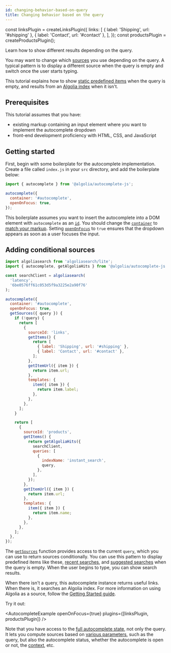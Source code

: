 ```yaml
---
id: changing-behavior-based-on-query
title: Changing behavior based on the query
---
```


const linksPlugin = createLinksPlugin({
  links: [
    { label: 'Shipping', url: '#shipping' },
    { label: 'Contact', url: '#contact' },
  ],
});
const productsPlugin = createProductsPlugin();

Learn how to show different results depending on the query.

You may want to change which [sources](sources) you use depending on the query. A typical pattern is to display a different source when the query is empty and switch once the user starts typing.

This tutorial explains how to show [static predefined items](sources/#using-static-sources) when the query is empty, and results from an [Algolia index](https://www.algolia.com/doc/faq/basics/what-is-an-index/) when it isn't.

## Prerequisites

This tutorial assumes that you have:

- existing markup containing an input element where you want to implement the autocomplete dropdown
- front-end development proficiency with HTML, CSS, and JavaScript

## Getting started

First, begin with some boilerplate for the autocomplete implementation. Create a file called `index.js` in your `src` directory, and add the boilerplate below:

```js title="index.js"
import { autocomplete } from '@algolia/autocomplete-js';

autocomplete({
  container: '#autocomplete',
  openOnFocus: true,
});
```

This boilerplate assumes you want to insert the autocomplete into a DOM element with `autocomplete` as an [`id`](https://developer.mozilla.org/en-US/docs/Web/HTML/Global_attributes/id). You should change the [`container`](autocomplete-js/#container) to [match your markup](basic-options). Setting [`openOnFocus`](autocomplete-js/#openonfocus) to `true` ensures that the dropdown appears as soon as a user focuses the input.

## Adding conditional sources

```js title="index.js"
import algoliasearch from 'algoliasearch/lite';
import { autocomplete, getAlgoliaHits } from '@algolia/autocomplete-js';

const searchClient = algoliasearch(
  'latency',
  '6be0576ff61c053d5f9a3225e2a90f76'
);

autocomplete({
  container: '#autocomplete',
  openOnFocus: true,
  getSources({ query }) {
    if (!query) {
      return [
        {
          sourceId: 'links',
          getItems() {
            return [
              { label: 'Shipping', url: '#shipping' },
              { label: 'Contact', url: '#contact' },
            ];
          },
          getItemUrl({ item }) {
            return item.url;
          },
          templates: {
            item({ item }) {
              return item.label;
            },
          },
        },
      ];
    }

    return [
      {
        sourceId: 'products',
        getItems() {
          return getAlgoliaHits({
            searchClient,
            queries: [
              {
                indexName: 'instant_search',
                query,
              },
            ],
          });
        },
        getItemUrl({ item }) {
          return item.url;
        },
        templates: {
          item({ item }) {
            return item.name;
          },
        },
      },
    ];
  },
});
```

The [`getSources`](#getsources) function provides access to the current `query`, which you can use to return sources conditionally. You can use this pattern to display predefined items like these, [recent searches](adding-recent-searches), and [suggested searches](adding-suggested-searches) when the query is empty. When the user begins to type, you can show search results.

When there isn't a query, this autocomplete instance returns useful links. When there is, it searches an Algolia index. For more information on using Algolia as a source, follow the [Getting Started guide](getting-started).

Try it out:

<AutocompleteExample
  openOnFocus={true}
  plugins={[linksPlugin, productsPlugin]}
/>

Note that you have access to the [full autocomplete state](state), not only the query. It lets you compute sources based on [various parameters](state#state), such as the query, but also the autocomplete status, whether the autocomplete is open or not, the [context](context), etc.
